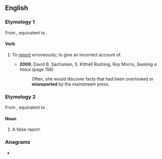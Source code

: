 ==English==

===Etymology 1===
From {{inh|en|enm|misreporten}}, equivalent to {{af|en|mis-|report}}.

====Verb====
{{en-verb}}

# {{lb|en|transitive}} To [[report]] erroneously; to give an incorrect account of.
#: {{rfquotek|lang=en|John Locke}}
#* '''2009''', David B. Sachsman, ‎S. Kittrell Rushing, ‎Roy Morris, ''Seeking a Voice'' (page 156)
#*: Often, she would discover facts that had been overlooked or '''misreported''' by the mainstream press.

===Etymology 2===
From {{inh|en|enm|mysreport}}, equivalent to {{af|en|mis-|report}}.

====Noun====
{{en-noun}}

# A false report.

===Anagrams===
* {{anagrams|en|a=eimoprrst|importers|promerits|reimports}}